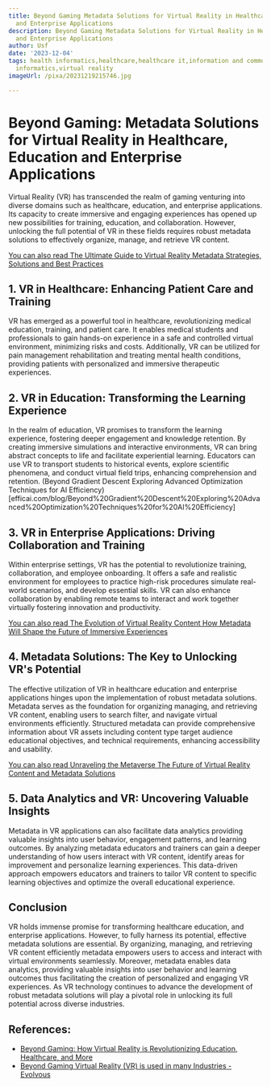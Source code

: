 ```yaml
---
title: Beyond Gaming Metadata Solutions for Virtual Reality in Healthcare, Education,
  and Enterprise Applications
description: Beyond Gaming Metadata Solutions for Virtual Reality in Healthcare, Education,
  and Enterprise Applications
author: Usf
date: '2023-12-04'
tags: health informatics,healthcare,healthcare it,information and communication technologies,medical
  informatics,virtual reality
imageUrl: /pixa/20231219215746.jpg

---
```

#  Beyond Gaming:  Metadata Solutions for Virtual Reality in Healthcare, Education and Enterprise Applications

Virtual  Reality (VR) has transcended the realm  of gaming  venturing into diverse domains such as healthcare, education,  and enterprise applications. Its capacity to create immersive and engaging experiences has opened up new possibilities for training, education, and collaboration. However, unlocking the full potential of VR in these fields requires robust metadata solutions to effectively organize, manage, and retrieve  VR content.

[You  can also  read The Ultimate Guide  to Virtual Reality Metadata Strategies, Solutions and Best Practices](The%20Ultimate%20Guide%20to%20Virtual%20Reality%20Metadata%20Strategies%2C%20Solutions%2C%20and%20Best%20Practices)


## 1. VR in Healthcare: Enhancing Patient  Care and Training

VR has emerged  as a powerful tool in healthcare, revolutionizing medical education, training, and patient care. It enables medical students and professionals to gain hands-on experience in a safe and controlled virtual environment, minimizing risks  and costs. Additionally, VR can be  utilized for pain management rehabilitation and treating mental health conditions, providing patients with personalized and  immersive therapeutic experiences.

##  2. VR in Education: Transforming the Learning Experience

In the realm of education, VR promises to  transform the learning experience, fostering deeper engagement and knowledge  retention. By creating immersive  simulations and interactive environments, VR can bring abstract  concepts to  life and facilitate experiential learning. Educators can use VR to transport students to historical  events, explore scientific phenomena, and conduct virtual field trips, enhancing comprehension  and retention.
(Beyond Gradient Descent Exploring  Advanced Optimization Techniques  for  AI Efficiency)[efficai.com/blog/Beyond%20Gradient%20Descent%20Exploring%20Advanced%20Optimization%20Techniques%20for%20AI%20Efficiency]

## 3. VR in Enterprise  Applications: Driving Collaboration and Training

Within enterprise settings, VR has the potential to revolutionize training, collaboration, and employee onboarding. It offers a safe  and realistic environment for employees to practice high-risk  procedures simulate real-world  scenarios, and develop essential skills.  VR can also enhance collaboration by enabling remote teams to interact and  work together virtually fostering innovation and productivity.

[You can also read  The Evolution of Virtual Reality Content  How Metadata Will Shape the Future of Immersive Experiences](The%20Evolution%20of%20Virtual%20Reality%20Content%20How%20Metadata%20Will%20Shape%20the%20Future%20of%20Immersive%20Experiences)


## 4. Metadata Solutions: The Key  to Unlocking VR's Potential

The effective utilization of VR in healthcare education and enterprise applications hinges upon the implementation of robust metadata solutions. Metadata serves as the foundation for organizing managing, and  retrieving  VR content, enabling users to search filter, and navigate virtual environments efficiently. Structured metadata can  provide comprehensive information about VR assets including content type target audience educational objectives, and technical requirements, enhancing  accessibility and usability.

[You can also read Unraveling the  Metaverse  The Future of Virtual Reality Content and Metadata  Solutions](Unraveling%20the%20Metaverse%20The%20Future%20of%20Virtual%20Reality%20Content%20and%20Metadata%20Solutions)


## 5. Data Analytics and VR: Uncovering Valuable Insights

Metadata in VR applications can also facilitate data  analytics providing valuable insights  into user behavior, engagement patterns, and learning outcomes. By analyzing metadata  educators and trainers can gain a  deeper understanding of how users interact with VR content, identify areas for improvement and personalize learning experiences. This data-driven approach empowers educators and  trainers to tailor VR content to specific learning objectives and optimize the overall educational experience.

## Conclusion

VR holds immense promise for  transforming healthcare education, and enterprise applications. However, to fully harness its potential, effective metadata solutions are essential. By  organizing, managing, and retrieving  VR content efficiently metadata empowers users to access and interact with virtual environments  seamlessly. Moreover, metadata enables data analytics, providing  valuable insights into user behavior and learning outcomes thus facilitating  the creation of personalized and engaging VR  experiences. As VR technology continues to advance the development of robust metadata solutions will play a pivotal role in unlocking its full potential across diverse  industries.

## References:
- [Beyond Gaming: How Virtual Reality is Revolutionizing Education, Healthcare, and More](https://www.linkedin.com/pulse/beyond-gaming-how-virtual-reality-revolutionizing-education-maurya)
- [Beyond Gaming Virtual Reality (VR) is used in many Industries - Evolvous](https://evolvous.com/beyond-gaming-vr-is-shaping-the-future-of-healthcare-real-estate-education-and-many-industries/)
